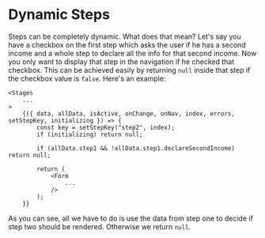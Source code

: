 # Dynamic Steps

Steps can be completely dynamic. What does that mean? Let's say you have a checkbox on the first step 
which asks the user if he has a second income and a whole step to declare all the info for that second income. 
Now you only want to display that step in the navigation if he checked that checkbox. This can be achieved easily by 
returning `null` inside that step if the checkbox value is `false`. Here's an example:

```
<Stages
    ...
>
    {({ data, allData, isActive, onChange, onNav, index, errors, setStepKey, initializing }) => {
        const key = setStepKey("step2", index);
        if (initializing) return null;

        if (allData.step1 && !allData.step1.declareSecondIncome) return null;

        return (
            <Form
                ...
            />
        );
    }}
```

As you can see, all we have to do is use the data from step one to decide if step two should be rendered. Otherwise we return `null`.